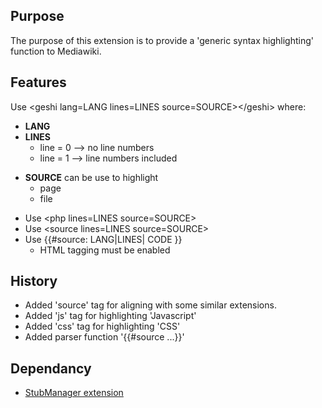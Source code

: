 {{Extension
|name        = geshi
|status      = stable
|type        = other
|author      = [[user:jldupont|Jean-Lou Dupont]]
|image       =
|version     = 1.0.0
|update      =
|mediawiki   = tested on 1.10 but probably works with a earlier versions
|download    = [http://bizzwiki.googlecode.com/svn/trunk/BizzWiki/extensions/Geshi/ SVN]
|readme      =
|changelog   = See SVN ($Id$)
|description = 
|parameters  =
|rights      =
|example     =
}}
== Purpose ==
The purpose of this extension is to provide a 'generic syntax highlighting' function to Mediawiki.

== Features ==
Use <nowiki><geshi lang=LANG lines=LINES source=SOURCE></geshi></nowiki> where:
* <b>LANG</b>
* <b>LINES</b>
** line = 0 --> no line numbers
** line = 1 --> line numbers included

* <b>SOURCE</b> can be use to highlight
** page
** file

* Use <nowiki><php lines=LINES source=SOURCE></nowiki>
* Use <nowiki><source lines=LINES source=SOURCE></nowiki>
* Use <nowiki>{{#source: LANG|LINES| CODE }}</nowiki>
** HTML tagging must be enabled

== History ==
* Added 'source' tag for aligning with some similar extensions.
* Added 'js' tag for highlighting 'Javascript'
* Added 'css' tag for highlighting 'CSS'
* Added parser function '{{#source ...}}'

== Dependancy ==
* [[Extension:StubManager|StubManager extension]]

{{Pear|geshi}}
